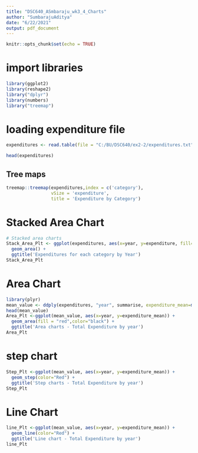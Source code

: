 ---
title: "DSC640_ASmbaraju_wk3_4_Charts"
author: "SumbarajuAditya"
date: "6/22/2021"
output: pdf_document
---

```{r setup, include=FALSE}
knitr::opts_chunk$set(echo = TRUE)
```

# import libraries
```{r}

library(ggplot2)
library(reshape2)
library("dplyr") 
library(numbers)
library("treemap")


```


# loading expenditure file
```{r}

expenditures <- read.table(file = "C:/BU/DSC640/ex2-2/expenditures.txt", header = TRUE, sep = '\t', dec = '.', fill = TRUE)

head(expenditures)
```

## Tree maps

```{r}
treemap::treemap(expenditures,index = c('category'),
                 vSize = 'expenditure',
                 title = 'Expenditure by Category')

```

# Stacked Area Chart

```{r}

# Stacked area charts
Stack_Area_Plt <- ggplot(expenditures, aes(x=year, y=expenditure, fill=category)) +
  geom_area() +
  ggtitle('Expenditures for each category by Year')
Stack_Area_Plt

```
# Area Chart

```{r}
library(plyr)
mean_value <- ddply(expenditures, "year", summarise, expenditure_mean=mean(expenditure))
head(mean_value)
Area_Plt <-ggplot(mean_value, aes(x=year, y=expenditure_mean)) +
  geom_area(fill = "red",color="black") +
  ggtitle('Area charts - Total Expenditure by year')
Area_Plt
```
# step chart

```{r}
Step_Plt <-ggplot(mean_value, aes(x=year, y=expenditure_mean)) +
  geom_step(color="Red") +
  ggtitle('Step charts - Total Expenditure by year')
Step_Plt

```
# Line Chart
```{r}
line_Plt <-ggplot(mean_value, aes(x=year, y=expenditure_mean)) +
  geom_line(color="Red") +
  ggtitle('Line chart - Total Expenditure by year')
line_Plt

```
